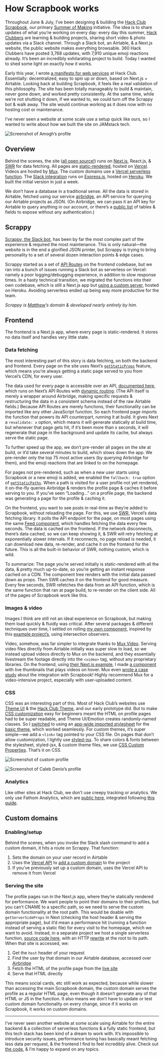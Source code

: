 # How Scrapbook works

Throughout June & July, I’ve been designing & building the [Hack Club Scrapbook](https://scrapbook.hackclub.com), our primary [Summer of Making](https://summer.hackclub.com/) initiative. The idea is to share updates of what you’re working on every day: every day this summer, [Hack Clubbers](https://hackclub.com/) are learning & building projects, sharing short video & photo updates via a Slack channel. Through a Slack bot, an Airtable, & a Next.js website, the public website makes everything browsable. 360 Hack Clubbers have posted 3,768 updates, with 7,910 unique emoji reactions already. It’s been an incredibly exhilarating project to build. Today I wanted to shed some light on exactly how it works.

Early this year, I wrote [a manifesto for web services](https://www.notion.so/hackclub/A-new-era-for-web-at-Hack-Club-37f224e3b22d43e183eea08aa5c62485) at Hack Club. Essentially: decentralized, easy to spin up or down, based on Next.js + Airtable. Looking back at building Scrapbook, it feels like a real validation of this philosophy. The site has been totally manageably to build & maintain, never gone down, and worked pretty consistently. At the same time, while we’re not shutting it down, if we wanted to, we could turn off the Scrappy bot & walk away. The site would continue working as it does now with no hosting cost or maintenance.

I’ve never seen a website at some scale use a setup quick like ours, so I wanted to write about how we built the site on JAMstack tech.

![Screenshot of Amogh’s profile](https://cloud-ay61vhx5y.vercel.app/2020-07-30_nmrcgz1qugur2mvkj3y6db6x4z7nuh39.png)

## Overview

Behind the scenes, the site ([all open source!](https://github.com/hackclub/summer-scrapbook)) runs on [Next.js](https://nextjs.org/), React.js, & [SWR](https://swr.now.sh/) for data fetching. All pages are [static-rendered](https://nextjs.org/docs/basic-features/data-fetching#getstaticprops-static-generation), hosted on [Vercel](https://vercel.com/). Videos are hosted by [Mux](https://mux.com/). The custom domains use a [Vercel serverless function](https://github.com/hackclub/summer-domains). The [Slack integration](https://github.com/hackclub/scrappy) runs on [Express.js](https://expressjs.com/), hosted on [Heroku](https://heroku.com/). We built the initial version in just a week.

We don’t have a database in a traditional sense. All the data is stored in Airtable, fetched using our service [airbridge](https://github.com/hackclub/airbridge), an API service for querying our Airtable projects as JSON. (On Airbridge, we can pass it an API key for Airtable to query anything in our account, or there’s a [public list](https://github.com/hackclub/airbridge/blob/master/src/v0.1/airtable-info.yml) of tables & fields to expose without any authentication.)

## Scrappy

[Scrappy, the Slack bot](https://github.com/hackclub/scrappy), has been by far the most complex part of the experience & required the most maintenance. This is only natural—the website is in the end a glorified JSON printer, but Scrappy is trying to bring personality to a set of several dozen interaction points & edge cases.

Scrappy started as a set of [API Routes](https://nextjs.org/docs/api-routes/introduction) on the frontend codebase, but we ran into a bunch of issues running a Slack bot as serverless on Vercel: namely a poor logging/debugging experience, in addition to slow response times. In a hasty technical transition, we migrated the functions into their own codebase, which is still a Next.js app but [using a custom server](https://nextjs.org/docs/advanced-features/custom-server), hosted on Heroku. Avoiding serverless ended up being way more productive for the team.

_Scrappy is [Matthew](https://matthewstanciu.me)’s domain & developed nearly entirely by him._

## Frontend

The frontend is a Next.js app, where every page is static-rendered. It stores no data itself and handles very little state.

### Data fetching

The most interesting part of this story is data fetching, on both the backend and frontend. Every page on the site uses Next’s [`getStaticProps`](https://nextjs.org/docs/basic-features/data-fetching#getstaticprops-static-generation) feature, which means you’re always getting a static page served to you from Vercel’s CDN, for every user.

The data used for every page is accessible over an API, [documented here](https://scrapbook.hackclub.com/about), which runs on Next’s API Routes with [dynamic routing](https://nextjs.org/docs/routing/dynamic-routes). (The API itself is merely a wrapper around Airbridge, making specific requests & restructuring the data in a consistent schema instead of the raw Airtable fields.) Because API Routes are merely functions, their functionality can be imported like any other JavaScript function. So each frontend page imports the function that powers its API counterpart, running it at build. It gives Next a `revalidate: x` option, which means it will generate statically at build time, but whenever that page gets hit, if it’s been more than x seconds, it will regenerate that page in the background and update its cache, but always serve the static page.

To further speed up the app, we don’t pre-render all pages on the site at build, or it’d take several minutes to build, which slows down the app. We pre-render only the top 75 most active users (by querying Airbridge for them), and the emoji reactions that are linked to on the homepage.

For pages not pre-rendered, such as when a new user starts using Scrapbook or a new emoji is added, we enabled the `fallback: true` option of [`getStaticPaths`](https://nextjs.org/docs/basic-features/data-fetching#getstaticpaths-static-generation). When a path is visited for a user profile not yet rendered, it on-the-fly queries Airbridge & renders the profile page & caches it before serving to you. If you’ve seen “Loading…” on a profile page, the backend was generating a page for the profile & caching it.

On the frontend, you want to see posts in real-time as they’re added to Scrapbook, without reloading the page. For this, we use [SWR](https://swr.vercel.app), Vercel’s data fetching library. It polls the API endpoint for the page, on most pages using the same [Feed component](https://github.com/hackclub/summer-scrapbook/blob/main/components/feed.js), which handles fetching the data every few seconds. The data is cached on the frontend. If the network disconnects, there’s data cached, so we can keep showing it, & SWR will retry fetching at exponentially slower intervals. If it reconnects, no page reload is needed, it can download new data, re-render, and cache it on the frontend for the future. This is all the built-in behavior of SWR, nothing custom, which is wild.

To summarize: The page you’re served initially is static-rendered with all the data, & pretty much up-to-date, so you’re getting an instant response cached on a CDN. The component tree renders with the initial data passed down as props. Then SWR caches it on the frontend for good measure. Every few seconds, SWR refetches the data from an API function, which is the same function that ran at page build, to re-render on the client side. All of the pages of Scrapbook work like this.

### Images & video

Images I think are still not an ideal experience on Scrapbook, but making them load quickly & fluidly was critical. After several packages & different techniques over time, I settled on rolling [my own component](https://github.com/hackclub/summer-scrapbook/blob/main/components/image.js), inspired by this [example project’s](https://github.com/okbel/next-store/blob/master/components/core/Image.js), using intersection observers.

Video, somehow, was far simpler to integrate thanks to [Mux Video](https://mux.com). Serving video files directly from Airtable initially was super slow to load, so we instead upload videos directly to Mux on the backend, and they essentially livestream the footage directly into the `<video>` tag, without any proprietary libraries. On the frontend, using [their Next.js example](https://github.com/vercel/next.js/tree/canary/examples/with-mux-video), I made [a component](https://github.com/hackclub/summer-scrapbook/blob/main/components/video.js) with live thumbnails that plays videos on hover. Mux even [wrote a case study](https://mux.com/case-studies/hackclub/) about the integration with Scrapbook! Highly recommend Mux for a video-intensive project, especially with user-uploaded content.

### CSS

CSS was an interesting part of this. Most of Hack Club’s websites use [Theme UI](https://theme-ui.com) & the [Hack Club Theme](https://theme.hackclub.com), and our early prototype did. But to make [CSS customization](https://scrapbook.hackclub.com/customizer) easy for beginners meant the HTML on profile pages had to be super readable, and Theme UI/Emotion creates randomly-named classes. So I [switched](https://github.com/hackclub/summer-scrapbook/commit/7e2086303983acd949c7aa6170304ff9ea220767) to using an [app-wide imported stylesheet](https://nextjs.org/docs/basic-features/built-in-css-support) for the [basic theme](https://github.com/hackclub/summer-scrapbook/blob/main/public/themes/default.css), which worked seamlessly. For custom themes, it’s super simple—we add a `<link>` tag pointed to your CSS file. On pages that don’t allow customization, I lightly use [styled-jsx](https://github.com/vercel/styled-jsx). To share colors & fonts between the stylesheet, styled-jsx, & custom theme files, we use [CSS Custom Properties](https://developer.mozilla.org/en-US/docs/Web/CSS/Using_CSS_variables). That’s it on CSS.

![Screenshot of custom profile](https://cloud-6hnbzkiy4.vercel.app/2020-07-30_fqwzc8ru0bze2mngzqq719y012euww8u.png)

![Screenshot of Caleb Denio’s profile](https://cloud-4hk4cxjvy.vercel.app/2020-07-30_kefkhaxyet6b361nhpzvkq2wfz5txnvx.png)

### Analytics

Like other sites at Hack Club, we don’t use creepy tracking or analytics. We only use Fathom Analytics, which are [public here](https://app.usefathom.com/share/lqtgbzmy/scrapbook.hackclub.com), integrated following [this guide](https://vercel.com/guides/deploying-nextjs-using-fathom-analytics-with-vercel).

## Custom domains

### Enabling/setup

Behind the scenes, when you invoke the Slack slash command to add a custom domain, it hits a route on Scrappy. That function:

1. Sets the domain on your user record in Airtable
2. Uses the [Vercel API](https://vercel.com/docs/api#getting-started/introduction) to [add a custom domain](https://vercel.com/docs/api#endpoints/projects/add-a-domain-to-a-project) to the project
3. If you’ve previously set up a custom domain, uses the Vercel API to remove it from Vercel

### Serving the site

The profile pages run in the Next.js app, where they’re statically rendered for performance. We want people to point their domains to their profiles, but you can’t CNAME to a specific path, so we need to serve the custom domain functionality at the root path. This would be doable with `getServerSideProps` in Next (checking the host header & serving the appropriate page), but it’d mean a performance hit (running a function instead of serving a static file) for every visit to the homepage, which we want to avoid. Instead, in a separate project we host a single serverless function, [source code here](https://github.com/hackclub/summer-domains/blob/main/api/index.js), with an HTTP [rewrite](https://vercel.com/docs/configuration?query=rewrite#project/rewrites) at the root to its path. When that site is accessed, we:

1. Get the `host` header of your request
2. Find the user by that domain in our Airtable database, accessed over [Airbridge](https://github.com/hackclub/airbridge)
3. Fetch the HTML of the profile page from the [live site](https://scrapbook.hackclub.com/)
4. Serve that HTML directly

This means social cards, etc still work as expected, because while slower than accessing the main Scrapbook domain, the custom domain serves the profile as a regular HTML page, even though it doesn’t generate any of that HTML or JS in the function. It also means we don’t have to update or test custom domain functionality on every change, since if it works on Scrapbook, it works on custom domains.

---

I’ve never seen another website at some scale using Airtable for the entire backend & a collection of serverless functions & a fully static frontend, but this tech stack has been kind of a dream to work with. It’s impossible to introduce security issues, performance tuning has basically meant fetching less data per request, & the frontend I find to feel incredibly alive. Check out [the code](https://github.com/hackclub/summer-scrapbook), & I’m happy to expand on any topics.
